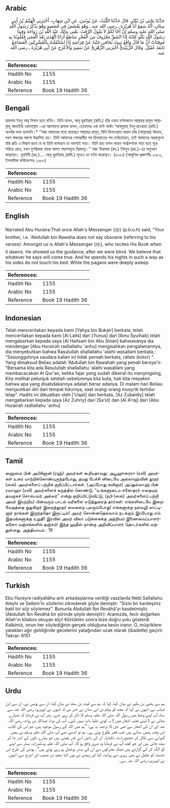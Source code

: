 ## Arabic


<div dir="rtl" lang="ar" style={{fontSize:'larger',backgroundColor:'#f8f9fa',padding:20}}>
حَدَّثَنَا يَحْيَى بْنُ بُكَيْرٍ، قَالَ حَدَّثَنَا اللَّيْثُ، عَنْ يُونُسَ، عَنِ ابْنِ شِهَابٍ، أَخْبَرَنِي الْهَيْثَمُ بْنُ أَبِي سِنَانٍ، أَنَّهُ سَمِعَ أَبَا هُرَيْرَةَ ـ رضى الله عنه ـ وَهُوَ يَقْصُصُ فِي قَصَصِهِ وَهُوَ يَذْكُرُ رَسُولَ اللَّهِ صلى الله عليه وسلم إِنَّ أَخًا لَكُمْ لاَ يَقُولُ الرَّفَثَ‏.‏ يَعْنِي بِذَلِكَ عَبْدَ اللَّهِ بْنَ رَوَاحَةَ وَفِينَا رَسُولُ اللَّهِ يَتْلُو كِتَابَهُ إِذَا انْشَقَّ مَعْرُوفٌ مِنَ الْفَجْرِ سَاطِعُ أَرَانَا الْهُدَى بَعْدَ الْعَمَى فَقُلُوبُنَا بِهِ مُوقِنَاتٌ أَنَّ مَا قَالَ وَاقِعُ يَبِيتُ يُجَافِي جَنْبَهُ عَنْ فِرَاشِهِ إِذَا اسْتَثْقَلَتْ بِالْمُشْرِكِينَ الْمَضَاجِعُ تَابَعَهُ عُقَيْلٌ‏.‏ وَقَالَ الزُّبَيْدِيُّ أَخْبَرَنِي الزُّهْرِيُّ عَنْ سَعِيدٍ وَالأَعْرَجِ عَنْ أَبِي هُرَيْرَةَ ـ رضى الله عنه‏.‏
</div>
<div style={{backgroundColor:'#f8f9fa',padding:20, marginBottom: 10}}><table> <thead> <tr> <th>References:</th> <th></th> </tr> </thead> <tbody><tr><td>Hadith No</td><td>1155</td></tr><tr><td>Arabic No</td><td>1155</td></tr><tr><td>Reference</td><td>Book 19 Hadith 36</td></tr></tbody></table></div>

## Bengali


<div dir="ltr" lang="bn" style={{fontSize:'larger',backgroundColor:'#f8f9fa',padding:20}}>
হায়সাম ইবনু আবূ সিনান হতে বর্ণিত। তিনি বলেন, আবূ হুরাইরাহ্ (রাযি.) তাঁর ওয়ায বর্ণনাকালে আল্লাহর রাসূল সাল্লাল্লাহু আলাইহি ওয়াসাল্লাম -এর আলোচনা প্রসঙ্গে বলেন, তোমাদের এক ভাই অর্থাৎ ‘আবদুল্লাহ্ ইবনু রাওয়াহা (রাযি.) অনর্থক কথা বলেননি।* ‘‘আর আমাদের মধ্যে রয়েছেন আল্লাহর রাসূল, যিনি তিলাওয়াত করেন তাঁর (আল্লাহর) কিতাব, যখন ফজরের আলো উদ্ভাসিত হয়। তিনি আমাদের গোমরাহীর পর হিদায়াতের পথ দেখিয়েছেন, তাই আমাদের অন্তরগুলো তাঁর প্রতি এ বিশ্বাস রাখে যে যা তিনি বলেছেন তা অবশ্যই সত্য। তিনি রাত যাপন করেন পার্শ্বদেশকে শয্যা হতে দূরে সরিয়ে রেখে, যখন মুশরিকরা থাকে আপন শয্যাসমূহে নিদ্রামগ্ন।’’ আর ‘উকায়ল (রহ.) ইউনুস (রহ.)-এর অনুসরণ করেছেন। যুবাইদী (রহ.).....আবূ হুরাইরাহ্ (রাযি.) সূত্রেও তা বর্ণনা করেছেন। (৬১৫১) (আধুনিক প্রকাশনীঃ ১০৮৩, ইসলামিক ফাউন্ডেশনঃ ১০৮৮)
</div>
<div style={{backgroundColor:'#f8f9fa',padding:20, marginBottom: 10}}><table> <thead> <tr> <th>References:</th> <th></th> </tr> </thead> <tbody><tr><td>Hadith No</td><td>1155</td></tr><tr><td>Arabic No</td><td>1155</td></tr><tr><td>Reference</td><td>Book 19 Hadith 36</td></tr></tbody></table></div>

## English


<div dir="ltr" lang="en" style={{fontSize:'larger',backgroundColor:'#f8f9fa',padding:20}}>
Narrated Abu Huraira:That once Allah's Messenger (ﷺ) (p.b.u.h) said, "Your brother, i.e. 'Abdullah bin Rawaha does not say obscene (referring to his verses): Amongst us is Allah's Messenger (ﷺ), who recites His Book when it dawns. He showed us the guidance, after we were blind. We believe that whatever he says will come true. And he spends his nights in such a way as his sides do not touch his bed. While the pagans were deeply asleep
</div>
<div style={{backgroundColor:'#f8f9fa',padding:20, marginBottom: 10}}><table> <thead> <tr> <th>References:</th> <th></th> </tr> </thead> <tbody><tr><td>Hadith No</td><td>1155</td></tr><tr><td>Arabic No</td><td>1155</td></tr><tr><td>Reference</td><td>Book 19 Hadith 36</td></tr></tbody></table></div>

## Indonesian


<div dir="ltr" lang="id" style={{fontSize:'larger',backgroundColor:'#f8f9fa',padding:20}}>
Telah menceritakan kepada kami [Yahya bin Bukair] berkata, telah menceritakan kepada kami [Al Laits] dari [Yunus] dari [Ibnu Syuihab] telah mengabarkan kepada saya [Al Haitsam bin Abu Sinan] bahwasanya dia mendengar [Abu Hurairah radliallahu 'anhu] mengisahkan pengalamannya, dia menyebutkan bahwa Rasulullah shallallahu 'alaihi wasallam berkata,: "Sesungguhnya saudara kalian ini tidak pernah berkata, rafats (kotor) ". Yang dimaksud Beliau adalah 'Abdullah bin Rawahah yang penah bersya'ir: "Bersama kita ada Rasulullah shallallahu 'alaihi wasallam yang membacacakan Al Qur'an, ketika fajar yang sudah dikenal itu menyingsing, Kita melihat petunjuk setelah sebelumnya kita buta, hati kita meyakini bahwa apa yang disabdakannya adalah benar adanya. Di malam hari Beliau menjauhkan diri dari tempat tidurnya, saat orang-orang musyrik tertidur lelap". Hadits ini dikuatkan oleh ['Uqail] dan berkata, [Az Zubaidiy] telah mengabarkan kepada saya [Az Zuhriy] dari [Sa'id] dan [Al A'raj] dari [Abu Hurairah radliallahu 'anhu]
</div>
<div style={{backgroundColor:'#f8f9fa',padding:20, marginBottom: 10}}><table> <thead> <tr> <th>References:</th> <th></th> </tr> </thead> <tbody><tr><td>Hadith No</td><td>1155</td></tr><tr><td>Arabic No</td><td>1155</td></tr><tr><td>Reference</td><td>Book 19 Hadith 36</td></tr></tbody></table></div>

## Tamil


<div dir="ltr" lang="ta" style={{fontSize:'larger',backgroundColor:'#f8f9fa',padding:20}}>
ஹைஸம் பின் அபீசினான் (ரஹ்) அவர்கள் கூறியதாவது: அபூஹுரைரா (ரலி) அவர்கள் உரை யாற்றிக்கொண்டிருந்தபோது, தமது பேச்சி னிடையே அல்லாஹ்வின் தூதர் (ஸல்) அவர்களைப் பற்றிக் குறிப்பிட்டார்கள். (அப்போது கவிஞர்) அப்துல்லாஹ் பின் ரவாஹா (ரலி) அவர்களைக் கருத்தில் கொண்டு, “உங்களுடைய சகோதரர் எதையும் தவறாகச் சொல்பவர் அல்லர்” என்று குறிப்பிட்டுவிட்டு, (நபி (ஸல்) அவர்களைப் பற்றி அவர் இயற்றிய) பின்வரும் பாடல் வரிகளை எடுத்துரைத் தார்கள்: எங்களிடையே இறைவேதத்தை ஓதுகிறார் இறைத்தூதர் வைகறை புலரும்போது! எங்களுக்கு நல்வழி காட்டினார் நாங்கள் இருந்ததோ இருட்டில்! அவர் சொன்னதெல்லாம் நடக்கும் இப்போது எம் இதயங்களுக்கு உறுதி! இரவில் அவர் விலா படுக்கைக்கு அந்நியம் இணைவைப்பாளர்களோ மஞ்சங்களில் தஞ்சம்! இந்த ஹதீஸ் நான்கு அறிவிப்பாளர் தொடர்களில் வந்துள்ளது. அத்தியாயம் : 19
</div>
<div style={{backgroundColor:'#f8f9fa',padding:20, marginBottom: 10}}><table> <thead> <tr> <th>References:</th> <th></th> </tr> </thead> <tbody><tr><td>Hadith No</td><td>1155</td></tr><tr><td>Arabic No</td><td>1155</td></tr><tr><td>Reference</td><td>Book 19 Hadith 36</td></tr></tbody></table></div>

## Turkish


<div dir="ltr" lang="tr" style={{fontSize:'larger',backgroundColor:'#f8f9fa',padding:20}}>
Ebu Hureyre radiyallâhu anh arkadaşlarına verdiği vaazlarda Nebi Sallallahu Aleyhi ve Sellem'in sözlerini zikrederek şöyle demiştir: "Sizin bir kardeşiniz batıl bir söz söylemez". Bununla Abdullah İbn Revâhâ'yı kasdetmiştir. (Abdullah İbn Revâhâ bir şiirinde şöyle demiştir): Aramızda, fecir doğarken Allah'ın kitabını okuyan elçi! Körlükten sonra bize doğru yolu gösterdi. Kalbimiz, onun her söylediğinin gerçek olduğuna kesin inanır. O, müşriklere yatakları ağır geldiğinde gecelerini yatağından uzak olarak (ibadetle) geçirir. Tekrar: 6151
</div>
<div style={{backgroundColor:'#f8f9fa',padding:20, marginBottom: 10}}><table> <thead> <tr> <th>References:</th> <th></th> </tr> </thead> <tbody><tr><td>Hadith No</td><td>1155</td></tr><tr><td>Arabic No</td><td>1155</td></tr><tr><td>Reference</td><td>Book 19 Hadith 36</td></tr></tbody></table></div>

## Urdu


<div dir="rtl" lang="ur" style={{fontSize:'larger',backgroundColor:'#f8f9fa',padding:20}}>
ہم سے یحییٰ بن بکیر نے بیان کیا، کہا کہ ہم سے لیث بن سعد نے بیان کیا، ان سے یونس نے، ان سے ابن شہاب نے، انہوں نے کہا کہ مجھ کو ہیثم بن ابی سنان نے خبر دی کہ انہوں نے ابوہریرہ رضی اللہ عنہ سے سنا، آپ اپنے وعظ میں رسول اللہ صلی اللہ علیہ وسلم کا ذکر کر رہے تھے۔ پھر آپ نے فرمایا کہ تمہارے بھائی نے ( اپنے نعتیہ اشعار میں ) یہ کوئی غلط بات نہیں کہی۔ آپ کی مراد عبداللہ بن رواحہ رضی اللہ عنہ اور ان کے اشعار سے تھی جن کا ترجمہ یہ ہے: ”ہم میں اللہ کے رسول موجود ہیں، جو اس کی کتاب اس وقت ہمیں سناتے ہیں جب فجر طلوع ہوتی ہے۔ ہم تو اندھے تھے آپ صلی اللہ علیہ وسلم نے ہمیں گمراہی سے نکال کر صحیح راستہ دکھایا۔ ان کی باتیں اسی قدر یقینی ہیں جو ہمارے دلوں کے اندر جا کر بیٹھ جاتی ہیں اور جو کچھ آپ نے فرمایا وہ ضرور واقع ہو گا۔ آپ صلی اللہ علیہ وسلم رات بستر سے اپنے کو الگ کر کے گزارتے ہیں جبکہ مشرکوں سے ان کے بستر بوجھل ہو رہے ہوتے ہیں“۔ یونس کی طرح اس حدیث کو عقیل نے بھی زہری سے روایت کیا اور زبیدی نے یوں کہا سعید بن مسیب اور اعرج سے، انہوں نے ابوہریرہ رضی اللہ عنہ سے۔
</div>
<div style={{backgroundColor:'#f8f9fa',padding:20, marginBottom: 10}}><table> <thead> <tr> <th>References:</th> <th></th> </tr> </thead> <tbody><tr><td>Hadith No</td><td>1155</td></tr><tr><td>Arabic No</td><td>1155</td></tr><tr><td>Reference</td><td>Book 19 Hadith 36</td></tr></tbody></table></div>